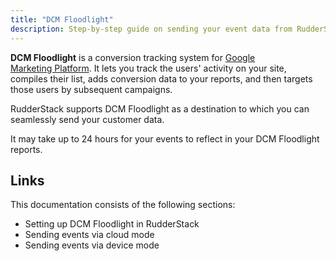 ```yaml
---
title: "DCM Floodlight"
description: Step-by-step guide on sending your event data from RudderStack to DCM Floodlight.
---
```


**DCM Floodlight** is a conversion tracking system for [Google Marketing Platform](https://marketingplatform.google.com/about/). It lets you track the users' activity on your site, compiles their list, adds conversion data to your reports, and then targets those users by subsequent campaigns.

RudderStack supports DCM Floodlight as a destination to which you can seamlessly send your customer data.

<div class="infoBlock">
It may take up to 24 hours for your events to reflect in your DCM Floodlight reports.
</div>

## Links

This documentation consists of the following sections:

- <Link to="/destinations/streaming-destinations/dcm-floodlight/setting-up-dcm-floodlight-in-rudderstack/">Setting up DCM Floodlight in RudderStack</Link>
- <Link to="/destinations/streaming-destinations/dcm-floodlight/dcm-floodlight-cloud-mode/">Sending events via cloud mode</Link>
- <Link to="/destinations/streaming-destinations/dcm-floodlight/dcm-floodlight-device-mode/">Sending events via device mode</Link>